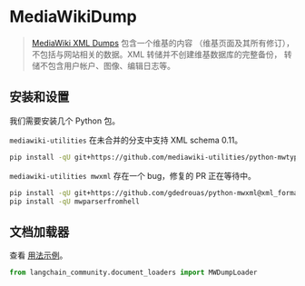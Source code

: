 # MediaWikiDump

>[MediaWiki XML Dumps](https://www.mediawiki.org/wiki/Manual:Importing_XML_dumps) 包含一个维基的内容 
>（维基页面及其所有修订），不包括与网站相关的数据。XML 转储并不创建维基数据库的完整备份， 
>转储不包含用户帐户、图像、编辑日志等。

## 安装和设置

我们需要安装几个 Python 包。

`mediawiki-utilities` 在未合并的分支中支持 XML schema 0.11。
```bash
pip install -qU git+https://github.com/mediawiki-utilities/python-mwtypes@updates_schema_0.11
```

`mediawiki-utilities mwxml` 存在一个 bug，修复的 PR 正在等待中。

```bash
pip install -qU git+https://github.com/gdedrouas/python-mwxml@xml_format_0.11
pip install -qU mwparserfromhell
```

## 文档加载器

查看 [用法示例](/docs/integrations/document_loaders/mediawikidump)。

```python
from langchain_community.document_loaders import MWDumpLoader
```